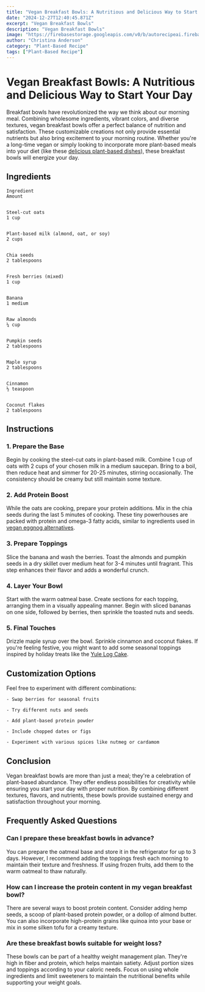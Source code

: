 ```yaml
---
title: "Vegan Breakfast Bowls: A Nutritious and Delicious Way to Start Your Day"
date: "2024-12-27T12:40:45.871Z"
excerpt: "Vegan Breakfast Bowls"
description: "Vegan Breakfast Bowls"
image: "https://firebasestorage.googleapis.com/v0/b/autorecipeai.firebasestorage.app/o/generated-images%2F1735303241634-orezdqvuigk.jpg?alt=media&token=f5805b40-3683-430f-9aca-371c8f04bfe1"
author: "Christina Anderson"
category: "Plant-Based Recipe"
tags: ["Plant-Based Recipe"]
---
```


# Vegan Breakfast Bowls: A Nutritious and Delicious Way to Start Your Day


Breakfast bowls have revolutionized the way we think about our morning meal. Combining wholesome ingredients, vibrant colors, and diverse textures, vegan breakfast bowls offer a perfect balance of nutrition and satisfaction. These customizable creations not only provide essential nutrients but also bring excitement to your morning routine. Whether you're a long-time vegan or simply looking to incorporate more plant-based meals into your diet (like these [delicious plant-based dishes](https://healtystack.com/plant-based-holiday-main-dishes/)), these breakfast bowls will energize your day.



## Ingredients




    Ingredient
    Amount


    Steel-cut oats
    1 cup


    Plant-based milk (almond, oat, or soy)
    2 cups


    Chia seeds
    2 tablespoons


    Fresh berries (mixed)
    1 cup


    Banana
    1 medium


    Raw almonds
    ¼ cup


    Pumpkin seeds
    2 tablespoons


    Maple syrup
    2 tablespoons


    Cinnamon
    ½ teaspoon


    Coconut flakes
    2 tablespoons





## Instructions


### 1. Prepare the Base

Begin by cooking the steel-cut oats in plant-based milk. Combine 1 cup of oats with 2 cups of your chosen milk in a medium saucepan. Bring to a boil, then reduce heat and simmer for 20-25 minutes, stirring occasionally. The consistency should be creamy but still maintain some texture.



### 2. Add Protein Boost

While the oats are cooking, prepare your protein additions. Mix in the chia seeds during the last 5 minutes of cooking. These tiny powerhouses are packed with protein and omega-3 fatty acids, similar to ingredients used in [vegan eggnog alternatives](https://healtystack.com/vegan-eggnog-alternatives/).



### 3. Prepare Toppings

Slice the banana and wash the berries. Toast the almonds and pumpkin seeds in a dry skillet over medium heat for 3-4 minutes until fragrant. This step enhances their flavor and adds a wonderful crunch.



### 4. Layer Your Bowl

Start with the warm oatmeal base. Create sections for each topping, arranging them in a visually appealing manner. Begin with sliced bananas on one side, followed by berries, then sprinkle the toasted nuts and seeds.



### 5. Final Touches

Drizzle maple syrup over the bowl. Sprinkle cinnamon and coconut flakes. If you're feeling festive, you might want to add some seasonal toppings inspired by holiday treats like the [Yule Log Cake](https://healtystack.com/yule-log-cake-recipe/).



## Customization Options

Feel free to experiment with different combinations:



    - Swap berries for seasonal fruits

    - Try different nuts and seeds

    - Add plant-based protein powder

    - Include chopped dates or figs

    - Experiment with various spices like nutmeg or cardamom



## Conclusion

Vegan breakfast bowls are more than just a meal; they're a celebration of plant-based abundance. They offer endless possibilities for creativity while ensuring you start your day with proper nutrition. By combining different textures, flavors, and nutrients, these bowls provide sustained energy and satisfaction throughout your morning.



## Frequently Asked Questions


### Can I prepare these breakfast bowls in advance?

You can prepare the oatmeal base and store it in the refrigerator for up to 3 days. However, I recommend adding the toppings fresh each morning to maintain their texture and freshness. If using frozen fruits, add them to the warm oatmeal to thaw naturally.



### How can I increase the protein content in my vegan breakfast bowl?

There are several ways to boost protein content. Consider adding hemp seeds, a scoop of plant-based protein powder, or a dollop of almond butter. You can also incorporate high-protein grains like quinoa into your base or mix in some silken tofu for a creamy texture.



### Are these breakfast bowls suitable for weight loss?

These bowls can be part of a healthy weight management plan. They're high in fiber and protein, which helps maintain satiety. Adjust portion sizes and toppings according to your caloric needs. Focus on using whole ingredients and limit sweeteners to maintain the nutritional benefits while supporting your weight goals.

